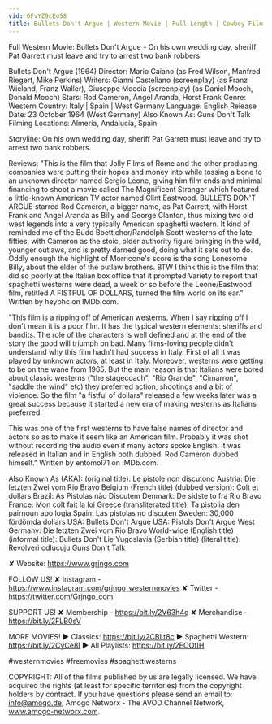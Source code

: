 ```yaml
---
vid: 6FvYZ9cEoS8
title: Bullets Don't Argue | Western Movie | Full Length | Cowboy Film | English
---
```


Full Western Movie: Bullets Don't Argue - On his own wedding day, sheriff Pat Garrett must leave and try to arrest two bank robbers. 

Bullets Don't Argue (1964)
Director: Mario Caiano (as Fred Wilson, Manfred Riegert, Mike Perkins)
Writers: Gianni Castellano (screenplay) (as Franz Wieland, Franz Waller), Giuseppe Moccia (screenplay) (as Daniel Mooch, Donald Mooch) 
Stars: Rod Cameron, Ángel Aranda, Horst Frank 
Genre: Western 
Country: Italy | Spain | West Germany
Language: English
Release Date: 23 October 1964 (West Germany) 
Also Known As: Guns Don't Talk 
Filming Locations: Almería, Andalucía, Spain 

Storyline:
On his own wedding day, sheriff Pat Garrett must leave and try to arrest two bank robbers.

Reviews:
"This is the film that Jolly Films of Rome and the other producing companies were putting their hopes and money into while tossing a bone to an unknown director named Sergio Leone, giving him film ends and minimal financing to shoot a movie called The Magnificent Stranger which featured a little-known American TV actor named Clint Eastwood. BULLETS DON'T ARGUE starred Rod Cameron, a bigger name, as Pat Garrett, with Horst Frank and Angel Aranda as Billy and George Clanton, thus mixing two old west legends into a very typically American spaghetti western. It kind of reminded me of the Budd Boetticher/Randolph Scott westerns of the late fifties, with Cameron as the stoic, older authority figure bringing in the wild, younger outlaws, and is pretty darned good, doing what it sets out to do. Oddly enough the highlight of Morricone's score is the song Lonesome Billy, about the elder of the outlaw brothers. BTW I think this is the film that did so poorly at the Italian box office that it prompted Variety to report that spaghetti westerns were dead, a week or so before the Leone/Eastwood film, retitled A FISTFUL OF DOLLARS, turned the film world on its ear." Written by heybhc on IMDb.com.

"This film is a ripping off of American westerns. When I say ripping off I don't mean it is a poor film. It has the typical western elements: sheriffs and bandits. The role of the characters is well defined and at the end of the story the good will triumph on bad. Many films-loving people didn't understand why this film hadn't had success in Italy. First of all it was played by unknown actors, at least in Italy. Moreover, westerns were getting to be on the wane from 1965. But the main reason is that Italians were bored about classic westerns ("the stagecoach", "Rio Grande", "Cimarron", "saddle the wind" etc) they preferred action, shootings and a bit of violence. So the film "a fistful of dollars" released a few weeks later was a great success because it started a new era of making westerns as Italians preferred.

This was one of the first westerns to have false names of director and actors so as to make it seem like an American film. Probably it was shot without recording the audio even if many actors spoke English. It was released in Italian and in English both dubbed. Rod Cameron dubbed himself." Written by entomol71 on IMDb.com.

Also Known As (AKA):
(original title): Le pistole non discutono
Austria: Die letzten Zwei vom Rio Bravo
Belgium (French title) (dubbed version): Colt et dollars
Brazil: As Pistolas não Discutem
Denmark: De sidste to fra Rio Bravo
France: Mon colt fait la loi
Greece (transliterated title): Ta pistolia den pairnoun apo logia
Spain: Las pistolas no discuten
Sweden: 30,000 fördömda dollars
USA: Bullets Don't Argue
USA: Pistols Don't Argue
West Germany: Die letzten Zwei vom Rio Bravo
World-wide (English title) (informal title): Bullets Don't Lie
Yugoslavia (Serbian title) (literal title): Revolveri odlucuju
 Guns Don't Talk

✘ Website: https://www.grjngo.com

FOLLOW US!
✘ Instagram - https://www.instagram.com/grjngo_westernmovies
✘ Twitter - https://twitter.com/Grjngo_com

SUPPORT US!
✘ Membership - https://bit.ly/2V63h4q
✘ Merchandise - https://bit.ly/2FLB0sV

MORE MOVIES! 
► Classics: https://bit.ly/2CBLt8c 
► Spaghetti Western: https://bit.ly/2CyCe8I 
► All Playlists: https://bit.ly/2EOOfIH 

#westernmovies #freemovies #spaghettiwesterns

COPYRIGHT: All of the films published by us are legally licensed. We have acquired the rights (at least for specific territories) from the copyright holders by contract. If you have questions please send an email to: info@amogo.de, Amogo Networx - The AVOD Channel Network, www.amogo-networx.com.